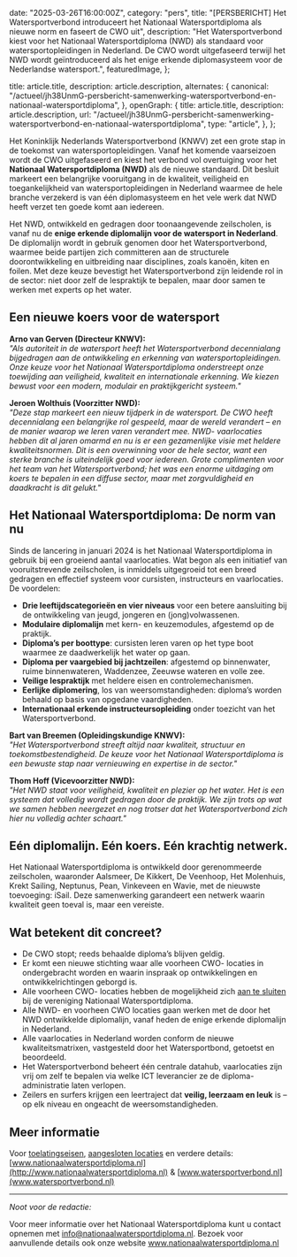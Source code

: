 
  date: "2025-03-26T16:00:00Z",
  category: "pers",
  title:
    "[PERSBERICHT] Het Watersportverbond introduceert het Nationaal Watersportdiploma als nieuwe norm en faseert de CWO uit",
  description: "Het Watersportverbond kiest voor het Nationaal Watersportdiploma (NWD) als standaard voor watersportopleidingen in Nederland. De CWO wordt uitgefaseerd terwijl het NWD wordt geïntroduceerd als het enige erkende diplomasysteem voor de Nederlandse watersport.",
  featuredImage,
};

  title: article.title,
  description: article.description,
  alternates: {
    canonical:
      "/actueel/jh38UnmG-persbericht-samenwerking-watersportverbond-en-nationaal-watersportdiploma",
  },
  openGraph: {
    title: article.title,
    description: article.description,
    url: "/actueel/jh38UnmG-persbericht-samenwerking-watersportverbond-en-nationaal-watersportdiploma",
    type: "article",
  },
};


Het Koninklijk Nederlands Watersportverbond (KNWV) zet een grote stap in de toekomst van watersportopleidingen. Vanaf het komende vaarseizoen wordt de CWO uitgefaseerd en kiest het verbond vol overtuiging voor het **Nationaal Watersportdiploma (NWD)** als de nieuwe standaard. Dit besluit markeert een belangrijke vooruitgang in de kwaliteit, veiligheid en toegankelijkheid van watersportopleidingen in Nederland waarmee de hele branche verzekerd is van één diplomasysteem en het vele werk dat NWD heeft verzet ten goede komt aan iedereen.

Het NWD, ontwikkeld en gedragen door toonaangevende zeilscholen, is vanaf nu de **enige erkende diplomalijn voor de watersport in Nederland**. De diplomalijn wordt in gebruik genomen door het Watersportverbond, waarmee beide partijen zich committeren aan de structurele doorontwikkeling en uitbreiding naar disciplines, zoals kanoën, kiten en foilen. Met deze keuze bevestigt het Watersportverbond zijn leidende rol in de sector: niet door zelf de lespraktijk te bepalen, maar door samen te werken met experts op het water.

## Een nieuwe koers voor de watersport

**Arno van Gerven (Directeur KNWV):**  
*"Als autoriteit in de watersport heeft het Watersportverbond decennialang bijgedragen aan de ontwikkeling en erkenning van watersportopleidingen. Onze keuze voor het Nationaal Watersportdiploma onderstreept onze toewijding aan veiligheid, kwaliteit en internationale erkenning. We kiezen bewust voor een modern, modulair en praktijkgericht systeem."*

**Jeroen Wolthuis (Voorzitter NWD):**  
*"Deze stap markeert een nieuw tijdperk in de watersport. De CWO heeft decennialang een belangrijke rol gespeeld, maar de wereld verandert – en de manier waarop we leren varen verandert mee. NWD- vaarlocaties hebben dit al jaren omarmd en nu is er een gezamenlijke visie met heldere kwaliteitsnormen. Dit is een overwinning voor de hele sector, want een sterke branche is uiteindelijk goed voor iedereen. Grote complimenten voor het team van het Watersportverbond; het was een enorme uitdaging om koers te bepalen in een diffuse sector, maar met zorgvuldigheid en daadkracht is dit gelukt."*

## Het Nationaal Watersportdiploma: De norm van nu

Sinds de lancering in januari 2024 is het Nationaal Watersportdiploma in gebruik bij een groeiend aantal vaarlocaties. Wat begon als een initiatief van vooruitstrevende zeilscholen, is inmiddels uitgegroeid tot een breed gedragen en effectief systeem voor cursisten, instructeurs en vaarlocaties. De voordelen:

* **Drie leeftijdscategorieën en vier niveaus** voor een betere aansluiting bij de ontwikkeling van jeugd, jongeren en (jong)volwassenen.  
* **Modulaire diplomalijn** met kern- en keuzemodules, afgestemd op de praktijk.  
* **Diploma’s per boottype**: cursisten leren varen op het type boot waarmee ze daadwerkelijk het water op gaan.  
* **Diploma per vaargebied bij jachtzeilen**: afgestemd op binnenwater, ruime binnenwateren, Waddenzee, Zeeuwse wateren en volle zee.  
* **Veilige lespraktijk** met heldere eisen en controlemechanismen.  
* **Eerlijke diplomering**, los van weersomstandigheden: diploma’s worden behaald op basis van opgedane vaardigheden.  
* **Internationaal erkende instructeursopleiding** onder toezicht van het Watersportverbond.

**Bart van Breemen (Opleidingskundige KNWV):**  
*"Het Watersportverbond streeft altijd naar kwaliteit, structuur en toekomstbestendigheid. De keuze voor het Nationaal Watersportdiploma is een bewuste stap naar vernieuwing en expertise in de sector."*

**Thom Hoff (Vicevoorzitter NWD):**  
*"Het NWD staat voor veiligheid, kwaliteit en plezier op het water. Het is een systeem dat volledig wordt gedragen door de praktijk. We zijn trots op wat we samen hebben neergezet en nog trotser dat het Watersportverbond zich hier nu volledig achter schaart."*

## Eén diplomalijn. Eén koers. Eén krachtig netwerk.

Het Nationaal Watersportdiploma is ontwikkeld door gerenommeerde zeilscholen, waaronder Aalsmeer, De Kikkert, De Veenhoop, Het Molenhuis, Krekt Sailing, Neptunus, Pean, Vinkeveen en Wavie, met de nieuwste toevoeging: iSail. Deze samenwerking garandeert een netwerk waarin kwaliteit geen toeval is, maar een vereiste.

## Wat betekent dit concreet?

* De CWO stopt; reeds behaalde diploma’s blijven geldig.  
* Er komt een nieuwe stichting waar alle voorheen CWO- locaties in ondergebracht worden en waarin inspraak op ontwikkelingen en ontwikkelrichtingen geborgd is.  
* Alle voorheen CWO- locaties hebben de mogelijkheid zich [aan te sluiten](/help/artikel/hoe-werkt-de-aansluitingsprocedure-van-het-nwd) bij de vereniging Nationaal Watersportdiploma.  
* Alle NWD- en voorheen CWO locaties gaan werken met de door het NWD ontwikkelde diplomalijn, vanaf heden de enige erkende diplomalijn in Nederland.  
* Alle vaarlocaties in Nederland worden conform de nieuwe kwaliteitsmatrixen, vastgesteld door het Watersportbond, getoetst en beoordeeld.   
* Het Watersportverbond beheert één centrale datahub, vaarlocaties zijn vrij om zelf te bepalen via welke ICT leverancier ze de diploma-administratie laten verlopen.   
* Zeilers en surfers krijgen een leertraject dat **veilig, leerzaam en leuk** is – op elk niveau en ongeacht de weersomstandigheden.

## Meer informatie

Voor [toelatingseisen](/vaarlocaties/kwaliteitseisen), [aangesloten locaties](/vaarlocaties) en verdere details:  
[www.nationaalwatersportdiploma.nl](http://www.nationaalwatersportdiploma.nl) & [www.watersportverbond.nl](www.watersportverbond.nl)

---

_Noot voor de redactie:_

Voor meer informatie over het Nationaal Watersportdiploma kunt u contact opnemen
met info@nationaalwatersportdiploma.nl. Bezoek voor
aanvullende details ook onze website www.nationaalwatersportdiploma.nl
